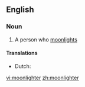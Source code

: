==English==

===Noun===
{{en-noun}}

# A person who [[moonlight]]s

====Translations====
* Dutch: {{t|nl|zwartwerker}}

[[vi:moonlighter]]
[[zh:moonlighter]]